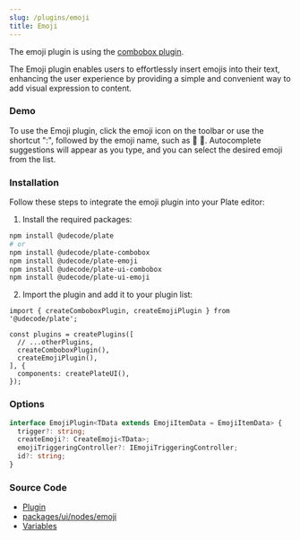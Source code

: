 ```yaml
---
slug: /plugins/emoji
title: Emoji
---
```


The emoji plugin is using the [combobox plugin](docs/plugins/combobox).

The Emoji plugin enables users to effortlessly insert emojis into their text, enhancing the user experience by providing a simple and convenient way to add visual expression to content.

### Demo

To use the Emoji plugin, click the emoji icon on the toolbar or use the shortcut ":", followed by the emoji name, such as :apple: 🍎. Autocomplete suggestions will appear as you type, and you can select the desired emoji from the list.




<EmojiSandpack />


### Installation

Follow these steps to integrate the emoji plugin into your Plate editor:


1. Install the required packages:

```bash npm2yarn
npm install @udecode/plate
# or
npm install @udecode/plate-combobox
npm install @udecode/plate-emoji
npm install @udecode/plate-ui-combobox
npm install @udecode/plate-ui-emoji
```

2. Import the plugin and add it to your plugin list:

```tsx
import { createComboboxPlugin, createEmojiPlugin } from '@udecode/plate';

const plugins = createPlugins([
  // ...otherPlugins,
  createComboboxPlugin(),
  createEmojiPlugin(),
], {
  components: createPlateUI(),
});
```


### Options

```ts
interface EmojiPlugin<TData extends EmojiItemData = EmojiItemData> {
  trigger?: string;
  createEmoji?: CreateEmoji<TData>;
  emojiTriggeringController?: IEmojiTriggeringController;
  id?: string;
}
```

### Source Code

- [Plugin](https://github.com/udecode/plate/blob/main/packages/nodes/emoji/src/createEmojiPlugin.ts)
- [packages/ui/nodes/emoji](https://github.com/udecode/plate/tree/main/packages/ui/nodes/emoji/src)
- [Variables](https://github.com/udecode/plate/blob/main/apps/www/src)
